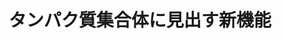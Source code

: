 ﻿---
title: "タンパク質集合体に見出す新機能"
category: "生命理工学院"
vol: 85
interviewee: "上野 隆史"
url: "http://www.ueno.bio.titech.ac.jp/"
tags: ["人間","システム","生命","生体","タンパク"]
pdf: "85-2-ueno.pdf"
career: ""
pdfurl: "85-2-ueno/85-2-ueno.pdf"
preface: "私たち生命を営むために、重要な働きをする「タンパク質」。人間の目に見えないところでタンパク質が動き、生体システムを動かす。上野研究室では、タンパク質集合体を研究の中心に据えて機能の解明や新機能の発掘を行い、さらにはオリジナルのタンパク質で生体内の不思議を解明しようとしている。ここでは、2つのタンパク質について、上野先生が行なってきた研究を紹介する。"
---
